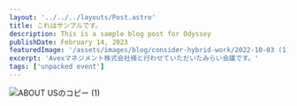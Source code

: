 ```yaml
---
layout: '../../../layouts/Post.astro'
title: これはサンプルです。
description: This is a sample blog post for Odyssey
publishDate: February 14, 2023
featuredImage: '/assets/images/blog/consider-hybrid-work/2022-10-03 (1).png'
excerpt: 'Avexマネジメント株式会社様と行わせていただいたみらい会議です。'
tags: ['unpacked event']
---
```


![ABOUT USのコピー (1)](https://user-images.githubusercontent.com/128379237/236792299-c13db984-401d-4843-a035-ed40f108f435.jpg)


